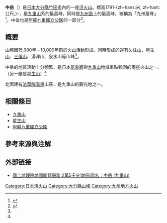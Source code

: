 {{noteTA
|1=中岳
}}
{{Infobox Mountain
| 名稱 =中岳
| 照片 =Nakadake ,Kuju.jpg
| 照片說明 =從天狗城（1780-{zh-hans:米; zh-hant:公尺;}-）望向中岳
| 海拔 =1791-{zh-hans:米; zh-hant:公尺;}-
| 位置 = {{JPN}}[[大分縣|大分縣]][[竹田市|竹田市]]
| 山脈 =[[九重山|九重山]]系
| 相對高度 =
| 座標 ={{coord|33.086|N|131.249|E}}[https://archive.is/20120711140400/http://gallery.tmfc.net/v/adol/Japan2007/IMG_0735.JPG.html]
| 地形圖 =
| 類別 =[[活火山|活火山]]
| 年齡 =10,000年－15,000年<ref name="kokudo">{{cite book| url=http://www1.gsi.go.jp/geowww/Volcano/map/condition-map/report/pdf/houkoku_kuju.pdf| title=火山土地条件調査報告書（くじゅう連山地区）| publisher=国土交通省国土地理院| year=2009-03| location=東京| pages=8| language=ja| deadurl=yes| archiveurl=https://web.archive.org/web/20121211053308/http://www1.gsi.go.jp/geowww/Volcano/map/condition-map/report/pdf/houkoku_kuju.pdf| archivedate=2012-12-11| access-date=2014-04-27}}</ref>
| 最近噴發 = 1996年<ref name = "kishocho">{{Cite web |url = http://www.data.jma.go.jp/svd/vois/data/fukuoka/502_Kujusan/502_history.html |title = 九重山　有史以降の火山活動 |author = 気象庁 |language = ja |accessdate = 2014-04-27 |archive-date = 2014-03-18 |archive-url = https://web.archive.org/web/20140318214518/http://www.data.jma.go.jp/svd/vois/data/fukuoka/502_Kujusan/502_history.html |dead-url = no }}</ref>
| 首次登頂 = 
| 最容易的攀登路線 = 
| pushpin_map = Japan
| pushpin_map_caption = 中岳的位置
| latd=33 |latm=5 |lats=9.5 |latNS=N
| longd=131 |longm=14 |longs=56.4 |longEW=E
}}

'''中岳'''（{{Jpn|j=中岳|hg=なかだけ|rm=Naka-dake}}）是[[日本|日本]][[大分縣|大分縣]][[竹田市|竹田市]]內的一座[[活火山|活火山]]。標高1791-{zh-hans:米; zh-hant:公尺;}-，是[[九重山|九重山]]系的最高峰，同時是[[九州島|九州島]]上的最高峰，被稱為「九州屋脊」<ref>{{Cite web |url = http://www.bousai.go.jp/kohou/kouhoubousai/h23/66/volcano.html |title = 日本の火山 vol.21　九重山 [大分県] |author = 内閣府 |language = ja |accessdate = 2014-04-27 |archive-date = 2014-04-27 |archive-url = https://web.archive.org/web/20140427212949/http://www.bousai.go.jp/kohou/kouhoubousai/h23/66/volcano.html |dead-url = no }}</ref>。中岳也是[[阿蘇九重國立公園|阿蘇九重國立公園]]的一部分<ref>{{Cite web |url = https://www.env.go.jp/park/aso/intro/outline.html |title = 阿蘇くじゅう国立公園 自然環境の概要 |author = 環境省 |language = ja |accessdate = 2014-04-27 |archive-date = 2013-06-11 |archive-url = https://web.archive.org/web/20130611041208/http://www.env.go.jp/park/aso/intro/outline.html |dead-url = no }}</ref>。

== 概要 ==

山體因15,000年－10,000年前的火山活動形成，同時形成的還有[[久住山|久住山]]、[[星生山|星生山]]、[[三俁山|三俁山]]、湯澤山、泉水山等山峰<ref name="kokudo"></ref>。

中岳的地質活動十分頻繁，是日本[[氣象廳|氣象廳]]對[[九重山|九重山]]地域重點觀測的兩座火山之一。（另一座是[[星生山|星生山]]）<ref name = "kishocho"></ref>

北面建有[[法華院溫泉|法華院溫泉]]山莊，是九重山的觀光地之一。

== 相關條目 ==
* [[九重山|九重山]]
* [[星生山|星生山]]
* [[阿蘇九重國立公園|阿蘇九重國立公園]]

== 參考來源與注解 ==
<references />

== 外部链接 ==
* {{ja}} [http://watchizu.gsi.go.jp/watchizu.html?longitude=131.249&latitude=33.086 國土地理院地圖閱覽服務 2萬5千分1地形圖名：中岳 (九重山)]{{Wayback|url=http://watchizu.gsi.go.jp/watchizu.html?longitude=131.249&latitude=33.086 |date=20140427171702 }}

[[Category:日本活火山|Category:日本活火山]]
[[Category:大分縣山峰|Category:大分縣山峰]]
[[Category:九州地方火山|Category:九州地方火山]]